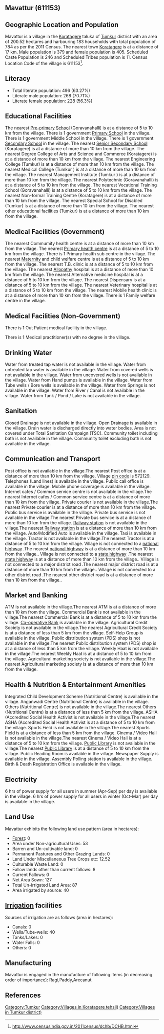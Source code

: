{{Infobox settlement
| name=Mavattur
| native_name=
| native_name_lang=
| other_name=
| nickname=
| settlement_type=Village
| image_skyline=
| image_alt=
| image_caption=
| pushpin_map=India Karnataka
| pushpin_label_position=right
| pushpin_map_alt=
| pushpin_map_caption=Location in Karnataka, India
| latd=
| latm=
| lats=
| latNS=
| longd=
| longm=
| longs=
| longEW=
| coordinates_display=inline,title
| subdivision_type=Country
| subdivision_name={{flag|India}}
| subdivision_type1=[[States and territories of India|State]]
| subdivision_name1=Karnataka 
| subdivision_type2=[[List of districts of India|District]]
| subdivision_name2=Tumkur
| subdivision_type3=Tahsil
| subdivision_name3=Koratagere 
| website=
| established_title=<!-- Established -->
| established_date=
| founder=
| named_for=
| government_type=
| governing_body=
| unit_pref=Metric=
| area_footnotes=
| area_rank=
| area_total_km2=2.01
| elevation_footnotes=
| elevation_m=
| population_total=784
| population_as_of=2011
| population_rank=
| population_density_km2=390
| population_demonym=
| population_footnotes=
| demographics_type1=Languages
| demographics1_title1=Official
| demographics1_info1=[[Kannada language|Kannada]]
| timezone1=[[Indian Standard Time|IST]]
| utc_offset1==+5:30
| postal_code_type=[[Postal Index Number|PIN]]
| postal_code=572129
| area_code_type=Telephone code
| area_code=
| registration_plate=
| blank1_name_sec1=Nearest city
| blank1_info_sec1=[[Koratagere]]
| blank2_name_sec1=[[Human sex ratio|Sex ratio]]
| blank2_info_sec1=1068 [[male|♂]]/[[female|♀]]
| blank3_name_sec1=Literacy
| blank3_info_sec1=63.27%
| blank1_name_sec2=[[2011 Census of India|2011 census]] code
| blank1_info_sec2=611153
| footnotes=
}}

== Mavattur (611153) ==

== Geographic Location and Population ==

Mavattur is a village in the [[Koratagere ]] taluka of [[Tumkur]] district with an area of 200.52 hectares and harbouring 183 households with total population of 784 as per the 2011 Census. The nearest town [[Koratagere]] is at a distance of 17 km. Male population is 379 and female population is 405. Scheduled Caste Population is 246 and Scheduled Tribes population is 11. Census Location Code of the village is 611153<ref>http://www.censusindia.gov.in/2011census/dchb/DCHB.html</ref>.


== Literacy ==  
* Total literate population: 496 (63.27%)
* Literate male population: 268 (70.71%)
* Literate female population: 228 (56.3%)


== Educational Facilities ==  
The nearest [[Pre-primary]] [[School]] (Goravanahalli) is at a distance of 5 to 10 km from the village.
There is 1 government [[Primary School]] in the village.
There is 1 government Middle School in the village.
There is 1 government [[Secondary School]] in the village.
The nearest [[Senior Secondary School]] (Koratagere) is at a distance of more than 10 km from the village.
The nearest Degree College of Arts and Science and Commerce (Koratagere) is at a distance of more than 10 km from the village.
The nearest Engineering College (Tumkur) is at a distance of more than 10 km from the village.
The nearest Medical College (Tumkur ) is at a distance of more than 10 km from the village.
The nearest Management Institute (Tumkur ) is at a distance of more than 10 km from the village.
The nearest Polytechnic (Goravanahalli) is at a distance of 5 to 10 km from the village.
The nearest Vocational Training School (Goravanahalli) is at a distance of 5 to 10 km from the village.
The nearest Non-formal Training Centre (Koratagere) is at a distance of more than 10 km from the village.
The nearest Special School for Disabled (Tumkur) is at a distance of more than 10 km from the village.
The nearest other educational facilities (Tumkur) is at a distance of more than 10 km from the village.


== Medical Facilities (Government) ==
The nearest Commumity health centre is at a distance of more than 10 km from the village.
The nearest [[Primary health centre]] is at a distance of 5 to 10 km from the village.
There is 1 Primary health sub centre in the village.
The nearest [[Maternity]] and child welfare centre is at a distance of 5 to 10 km from the village.
The nearest T.B. clinic is at a distance of 5 to 10 km from the village.
The nearest [[Allopathy]] hospital is at a distance of more than 10 km from the village.
The nearest Alternative medicine hospital is at a distance of 5 to 10 km from the village.
The nearest Dispensary is at a distance of 5 to 10 km from the village.
The nearest Veterinary hospital is at a distance of 5 to 10 km from the village.
The nearest Mobile health clinic is at a distance of more than 10 km from the village.
There is 1 Family welfare centre in the village.


== Medical Facilities (Non-Government) ==
There is 1 Out Patient medical facility in the village.




There is 1 Medical practitioner(s) with no degree in the village.





== Drinking Water ==
Water from treated tap water is not available in the village.
Water from untreated tap water is available in the village.
Water from covered wells is not available in the village.
Water from uncovered wells is not available in the village.
Water from Hand pumps is available in the village.
Water from Tube wells / Bore wells is available in the village.
Water from Springs is not available in the village.
Water from River / Canal is not available in the village.
Water from Tank / Pond / Lake is not available in the village.


== Sanitation ==
Closed Drainage is not available in the village.
Open Drainage is available in the village.
Drain water is discharged directly into water bodies.
Area is not covered under Total Sanitation Campaign (TSC).
Community toilet including bath is not available in the village.
Community toilet excluding bath is not available in the village.


== Communication and Transport ==
Post office is not available in the village.The nearest Post office is at a distance of more than 10 km from the village.
Village [[pin code]] is 572129.
Telephones (Land lines) is available in the village.
Public call office is available in the village.
Mobile phone coverage is available in the village.
Internet cafes / Common service centre is not available in the village.The nearest Internet cafes / Common service centre is at a distance of more than 10 km from the village.
Private courier is not available in the village.The nearest Private courier is at a distance of more than 10 km from the village.
Public bus service is available in the village.
Private bus service is not available in the village.The nearest Private bus service is at a distance of more than 10 km from the village.
[[Railway station]] is not available in the village.The nearest [[Railway station]] is at a distance of more than 10 km from the village.
Auto/Modified Auto is available in the village.
Taxi is available in the village.
Tractor is not available in the village.The nearest Tractor is at a distance of 5 to 10 km from the village.
Village is not connected to a [[national highway]] .The nearest [[national highway]] is at a distance of more than 10 km from the village..
Village is not connected to a [[state highway]] .The nearest [[state highway]] is at a distance of more than 10 km from the village..
Village is not connected to a major district road   .The nearest major district road   is at a distance of more than 10 km from the village..
Village is not connected to a other district road .The nearest other district road is at a distance of more than 10 km from the village..







== Market and Banking ==
ATM is not available in the village.The nearest ATM is at a distance of more than 10 km from the village.
Commercial Bank is not available in the village.The nearest Commercial Bank is at a distance of 5 to 10 km from the village.
[[Co-operative Bank]] is available in the village.
Agricultural Credit Society is not available in the village.The nearest Agricultural Credit Society is at a distance of less than 5 km from the village.
Self-Help Group is available in the village.
Public distribution system (PDS) shop is not available in the village.The nearest Public distribution system (PDS) shop is at a distance of less than 5 km from the village.
Weekly Haat is not available in the village.The nearest Weekly Haat is at a distance of 5 to 10 km from the village.
Agricultural marketing society is not available in the village.The nearest Agricultural marketing society is at a distance of more than 10 km from the village.


== Health & Nutrition & Entertainment Amenities ==
Integrated Child Development Scheme (Nutritional Centre) is available in the village.
Anganwadi Centre (Nutritional Centre) is available in the village.
Others (Nutritional Centre) is not available in the village.The nearest Others (Nutritional Centre) is at a distance of less than 5 km from the village.
ASHA (Accredited Social Health Activist is not available in the village.The nearest ASHA (Accredited Social Health Activist is at a distance of 5 to 10 km from the village.
Sports Field is not available in the village.The nearest Sports Field is at a distance of less than 5 km from the village.
Cinema / Video Hall is not available in the village.The nearest Cinema / Video Hall is at a distance of 5 to 10 km from the village.
[[Public Library]] is not available in the village.The nearest [[Public Library]] is at a distance of 5 to 10 km from the village.
Public Reading Room is available in the village.
Newspaper Supply is available in the village.
Assembly Polling station is available in the village.
Birth & Death Registration Office is available in the village.


== Electricity ==






6 hrs of power supply for all users in summer (Apr-Sep) per day is available in the village.
6 hrs of power supply for all users in winter (Oct-Mar) per day is available in the village.


== Land Use ==
Mavattur exhibits the following land use pattern (area in hectares):
* [[Forest]]: 0
* Area under Non-agricultural Uses: 53
* Barren and Un-cultivable land: 0
* Permanent Pastures and Other Grazing Lands: 0
* Land Under Miscellaneous Tree Crops etc: 12.52
* Culturable Waste Land: 0
* Fallow lands other than current fallows: 8
* Current Fallows: 0
* Net Area Sown: 127
* Total Un-irrigated Land Area: 87
* Area irrigated by source: 40


== [[Irrigation]] facilities ==
Sources of irrigation are as follows (area in hectares):
* Canals: 0
* Wells/Tube-wells: 40
* Tanks/Lakes: 0
* Water Falls: 0
* Others: 0


== Manufacturing ==
Mavattur is engaged in the manufacture of following items (in decreasing order of importance): Ragi,Paddy,Arecanut


[[Category:Tumkur]]
[[Category:Villages in Koratagere  tehsil)]]
[[Category:Villages in Tumkur district)]]


== References ==
{{Reflist}}



